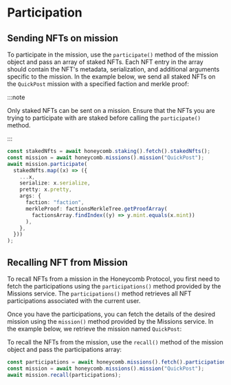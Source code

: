 # Participation

## Sending NFTs on mission

To participate in the mission, use the `participate()` method of the mission object and pass an array of staked NFTs. Each NFT entry in the array should contain the NFT's metadata, serialization, and additional arguments specific to the mission. In the example below, we send all staked NFTs on the `QuickPost` mission with a specified faction and merkle proof:

:::note

Only staked NFTs can be sent on a mission. Ensure that the NFTs you are trying to participate with are staked before calling the `participate()` method.

:::

```typescript
const stakedNfts = await honeycomb.staking().fetch().stakedNfts();
const mission = await honeycomb.missions().mission("QuickPost");
await mission.participate(
  stakedNfts.map((x) => ({
    ...x,
    serialize: x.serialize,
    pretty: x.pretty,
    args: {
      faction: "faction",
      merkleProof: factionsMerkleTree.getProofArray(
        factionsArray.findIndex((y) => y.mint.equals(x.mint))
      ),
    },
  }))
);
```

## Recalling NFT from Mission

To recall NFTs from a mission in the Honeycomb Protocol, you first need to fetch the participations using the `participations()` method provided by the Missions service. The `participations()` method retrieves all NFT participations associated with the current user.

Once you have the participations, you can fetch the details of the desired mission using the `mission()` method provided by the Missions service. In the example below, we retrieve the mission named `QuickPost`:

To recall the NFTs from the mission, use the `recall()` method of the mission object and pass the participations array:

```typescript
const participations = await honeycomb.missions().fetch().participations();
const mission = await honeycomb.missions().mission("QuickPost");
await mission.recall(participations);
```
